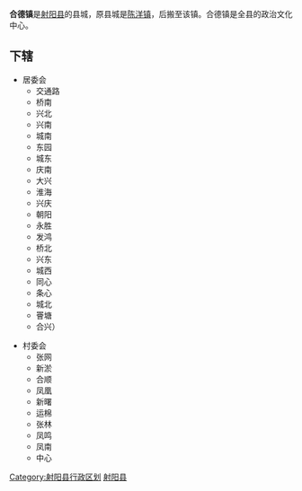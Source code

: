 {{Unreferenced |time=2009-04-19T12:49:13+00:00 }}

'''合德镇'''是[[射阳县|射阳县]]的县城，原县城是[[陈洋镇|陈洋镇]]，后搬至该镇。合德镇是全县的政治文化中心。

==下辖==
*居委会
**交通路
**桥南
**兴北
**兴南
**城南
**东园
**城东
**庆南
**大兴
**淮海
**兴庆
**朝阳
**永胜
**发鸿
**桥北
**兴东
**城西
**同心
**条心
**城北
**罾塘
**合兴）

*村委会
**张网
**新淤
**合顺
**凤凰
**新曙
**运棉
**张林
**凤鸣
**凤南
**中心

{{Jiangsu-stub}}

{{射阳县行政区划}}

[[Category:射阳县行政区划|Category:射阳县行政区划]]
[[Category:盐城建制镇|射阳县]]